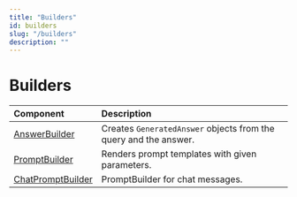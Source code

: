 ```yaml
---
title: "Builders"
id: builders
slug: "/builders"
description: ""
---
```


# Builders

| Component                                                  | Description                                                                          |
| :--------------------------------------------------------- | :----------------------------------------------------------------------------------- |
| [AnswerBuilder](builders/answerbuilder.mdx)                       | Creates `GeneratedAnswer` objects from the query and the answer.                     |
| [PromptBuilder](builders/promptbuilder.mdx)                       | Renders prompt templates with given parameters.                                      |
| [ChatPromptBuilder](builders/chatpromptbuilder.mdx)               | PromptBuilder for chat messages.                                                     |
